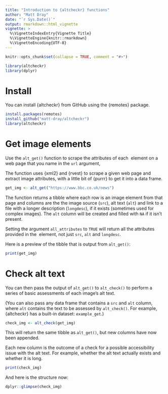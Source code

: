 ```yaml
---
title: "Introduction to {altcheckr} functions"
author: "Matt Dray"
date: "`r Sys.Date()`"
output: rmarkdown::html_vignette
vignette: >
  %\VignetteIndexEntry{Vignette Title}
  %\VignetteEngine{knitr::rmarkdown}
  %\VignetteEncoding{UTF-8}
---
```


```r
knitr::opts_chunk$set(collapse = TRUE, comment = "#>")

library(altcheckr)
library(dplyr)
```

# Install

You can install {altcheckr} from GitHub using the {remotes} package.

```r
install.packages(remotes)
install_github("matt-dray/altcheckr")
library(altcheckr)
```

# Get image elements

Use the `alt_get()` function to scrape the attributes of each <img> element
on a web page that you name in the `url` argument,

The function uses {xml2} and {rvest} to scrape a given web page and extract
image attributes, with a little bit of {purrr} to get it into a data frame.

```r
get_img <- alt_get("https://www.bbc.co.uk/news")
```

The function returns a tibble where each row is an image element from that page
and columns are the the image source (`src`), alt text (`alt`) and link to a
file with a longer description (`longdesc`), if it exists (sometimes used for
complex images). The `alt` column will be created and filled with `NA` if it
isn't present.

Setting the argument `all_attributes` to `TRUE` will return all the attributes
provided in the <img> element, not just `src`, `alt` and `longdesc`.

Here is a preview of the tibble that is output from `alt_get()`:

```r
print(get_img)
```

# Check alt text

You can then pass the output of `alt_get()` to `alt_check()` to perform a series of
basic assessments of each image's alt text.

(You can also pass any data frame that contains a `src` and `alt` column, where
`alt` contains the text to be assessed by `alt_check()`. For example,
{altcheckr} has a built-in dataset: `example_get`.)

```r
check_img <- alt_check(get_img)
```

This will return the same tibble as `alt_get()`, but new columns have now been
appended.

Each new column is the outcome of a check for a possible accessibility issue
with the alt text. For example, whether the alt text actually exists and whether
it is long.

```r
print(check_img)
```

And here is the structure now:

```r
dplyr::glimpse(check_img)
```

